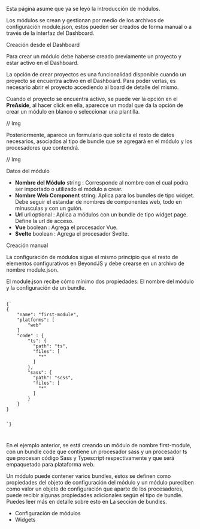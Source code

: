 
<Title>Crear un Módulo</Title>

Esta página asume que ya se leyó la <Link to="/modules/intro">introducción de módulos.</Link>

Los módulos se crean y gestionan por medio de los archivos de configuración module.json, estos pueden ser creados de forma manual o a través de la interfaz del Dashboard.

<Subtitle>Creación desde el Dashboard</Subtitle>

Para crear un módulo debe haberse creado previamente un proyecto y estar activo en el Dashboard.

La opción de crear proyectos es una funcionalidad disponible cuando un proyecto se encuentra activo en el Dashboard. Para poder verlas, es necesario abrir el proyecto accediendo al board de detalle del mismo.

Cuando el proyecto se encuentra activo, se puede ver la opción en el **PreAside**, al hacer click en ella, aparecce un modal que da la opción de crear un módulo en blanco o seleccionar una plantilla.

// Img

Posteriormente, aparece un formulario que solicita el resto de datos necesarios, asociados al tipo de bundle que se agregará en el módulo y los procesadores que contendrá.

// Img

Datos del módulo

-   **Nombre del Módulo** string : Corresponde al nombre con el cual podra ser importado o utilizado el módulo a crear.
-   **Nombre Web Component** string: Aplica para los bundles de tipo widget. Debe seguir el estandar de nombres de componentes web, todo en minusculas y con un guión.
-   **Url** url optional : Aplica a módulos con un bundle de tipo widget page. Define la url de acceso.
-   **Vue** boolean : Agrega el procesador Vue.
-   **Svelte** boolean : Agrega el procesador Svelte.

<Subtitle>Creación manual</Subtitle>

La configuración de módulos sigue el mismo principio que el resto de elementos configurativos en BeyondJS y debe crearse en un archivo de nombre module.json.

El module.json recibe cómo mínimo dos propiedades: El nombre del módulo y la configuración de un bundle.

<Code>
{`
{
    "name": "first-module",
    "platforms": [
        "web"
    ]
    "code" : {
        "ts": {
          "path": "ts",
          "files": [
            "*"
          ]
        },
        "sass": {
          "path": "scss",
          "files": [
            "*"
          ]
        }
    }
}

`}

</Code>

En el ejemplo anterior, se está creando un módulo de nombre first-module, con un bundle code que contiene un procesador sass y un procesador ts que procesan código Sass y Typescript respectivamente y que será empaquetado para plataforma web.

Un módulo puede contener varios bundles, estos se definen como propiedades del objeto de configuración del módulo y un módulo pureciben como valor un objeto de configuración que aparte de los procesadores, puede recibir algunas propiedades adicionales según el tipo de bundle. Puedes leer más en detalle sobre esto en <Link to="/docs/bundles">La sección de bundles.</Link>

-   <Link to="/docs/modules/json">Configuración de módulos</Link>
-   <Link to="/docs/widgets">Widgets</Link>

